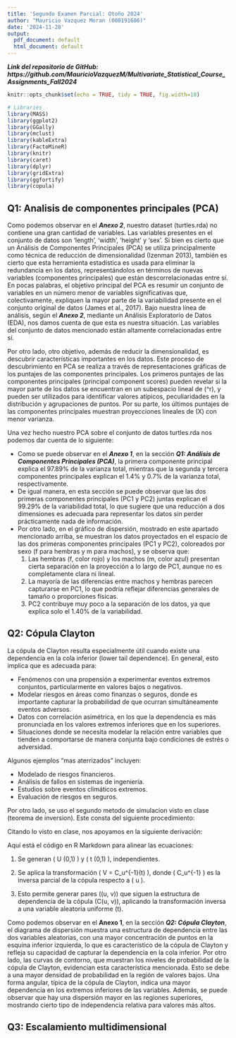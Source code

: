 ```yaml
---
title: 'Segundo Examen Parcial: Otoño 2024'
author: "Mauricio Vazquez Moran (000191686)"
date: '2024-11-28'
output:
  pdf_document: default
  html_document: default
---
```


***Link del repositorio de GitHub: https://github.com/MauricioVazquezM/Multivariate_Statistical_Course_Assignments_Fall2024***

```r
knitr::opts_chunk$set(echo = TRUE, tidy = TRUE, fig.width=10)

# Libraries
library(MASS)  
library(ggplot2)
library(GGally)
library(mclust)
library(kableExtra)
library(FactoMineR)
library(knitr)
library(caret)
library(dplyr)
library(gridExtra)
library(ggfortify)
library(copula)
```

## Q1: Analisis de componentes principales (PCA)

Como podemos observar en el ***Anexo 2***, nuestro dataset (turtles.rda) no contiene una gran cantidad de variables. Las variables presentes en el conjunto de datos son 'length', 'width', 'height' y 'sex'. Si bien es cierto que un Análisis de Componentes Principales (PCA) se utiliza principalmente como técnica de reducción de dimensionalidad (Izenman 2013), también es cierto que esta herramienta estadística es usada para eliminar la redundancia en los datos, representándolos en términos de nuevas variables (componentes principales) que están descorrelacionadas entre sí. En pocas palabras, el objetivo principal del PCA es resumir un conjunto de variables en un número menor de variables significativas que, colectivamente, expliquen la mayor parte de la variabilidad presente en el conjunto original de datos (James et al., 2017). Bajo nuestra línea de análisis, según el ***Anexo 2***, mediante un Análisis Exploratorio de Datos (EDA), nos damos cuenta de que esta es nuestra situación. Las variables del conjunto de datos mencionado están altamente correlacionadas entre sí. 

Por otro lado, otro objetivo, además de reducir la dimensionalidad, es descubrir características importantes en los datos. Este proceso de descubrimiento en PCA se realiza a través de representaciones gráficas de los puntajes de las componentes principales. Los primeros puntajes de las componentes principales (principal component scores) pueden revelar si la mayor parte de los datos se encuentran en un subespacio lineal de \(\mathbb{R}^r\), y pueden ser utilizados para identificar valores atípicos, peculiaridades en la distribución y agrupaciones de puntos. Por su parte, los últimos puntajes de las componentes principales muestran proyecciones lineales de \(X\) con menor varianza. 

Una vez hecho nuestro PCA sobre el conjunto de datos turtles.rda nos podemos dar cuenta de lo siguiente:

* Como se puede observar en el ***Anexo 1***, en la sección ***Q1: Análisis de Componentes Principales (PCA)***, la primera componente principal explica el 97.89% de la varianza total, mientras que la segunda y tercera componentes principales explican el 1.4% y 0.7% de la varianza total, respectivamente.
* De igual manera, en esta sección se puede observar que las dos primeras componentes principales (PC1 y PC2) juntas explican el 99.29% de la variabilidad total, lo que sugiere que una reducción a dos dimensiones es adecuada para representar los datos sin perder prácticamente nada de información.
* Por otro lado, en el gráfico de dispersión, mostrado en este apartado mencionado arriba, se muestran los datos proyectados en el espacio de las dos primeras componentes principales (PC1 y PC2), coloreados por sexo (f para hembras y m para machos), y se observa que:
  1. Las hembras (f, color rojo) y los machos (m, color azul) presentan cierta separación en la proyección a lo largo de PC1, aunque no es completamente clara ni lineal.
  2. La mayoría de las diferencias entre machos y hembras parecen capturarse en PC1, lo que podría reflejar diferencias generales de tamaño o proporciones físicas.
  3. PC2 contribuye muy poco a la separación de los datos, ya que explica solo el 1.40% de la variabilidad.


\newpage

## Q2: Cópula Clayton

La cópula de Clayton resulta especialmente útil cuando existe una dependencia en la cola inferior (lower tail dependence). En general, esto implica que es adecuada para:

* Fenómenos con una propensión a experimentar eventos extremos conjuntos, particularmente en valores bajos o negativos.
* Modelar riesgos en áreas como finanzas o seguros, donde es importante capturar la probabilidad de que ocurran simultáneamente eventos adversos.
* Datos con correlación asimétrica, en los que la dependencia es más pronunciada en los valores extremos inferiores que en los superiores.
* Situaciones donde se necesita modelar la relación entre variables que tienden a comportarse de manera conjunta bajo condiciones de estrés o adversidad.

Algunos ejemplos "mas aterrizados" incluyen:

* Modelado de riesgos financieros.
* Análisis de fallos en sistemas de ingeniería.
* Estudios sobre eventos climáticos extremos.
* Evaluación de riesgos en seguros.

Por otro lado, se uso el segundo metodo de simulacion visto en clase (teorema de inversion). Este consta del siguiente procedimiento:

Citando lo visto en clase, nos apoyamos en la siguiente derivación:

Aquí está el código en R Markdown para alinear las ecuaciones:

\begin{align*}
C_u(v) &= \mathbb{P}[V \leq v \mid U = u] \\
&= \lim_{\Delta u \to 0} \frac{C(u + \Delta u, v) - C(u, v)}{\Delta u} \\
&= \frac{\partial C(u, v)}{\partial u}.
\end{align*}


1. Se generan  \( U \sim \text{Uniform}(0,1) \) y \( t \sim \text{Uniform}(0,1) \), independientes.

2. Se aplica la transformación \( V = C_u^{-1}(t) \), donde \( C_u^{-1} \) es la inversa parcial de la cópula respecto a \( u \).

3. Esto permite generar pares \((u, v)\) que siguen la estructura de dependencia de la cópula \(C(u, v)\), aplicando la transformación inversa a una variable aleatoria uniforme \(t\).

Como podemos observar en el **Anexo 1**, en la sección ***Q2: Cópula Clayton***, el diagrama de dispersión muestra una estructura de dependencia entre las dos variables aleatorias, con una mayor concentración de puntos en la esquina inferior izquierda, lo que es característico de la cópula de Clayton y refleja su capacidad de capturar la dependencia en la cola inferior. Por otro lado, las curvas de contorno, que muestran los niveles de probabilidad de la cópula de Clayton, evidencian esta característica mencionada. Esto se debe a una mayor densidad de probabilidad en la región de valores bajos. Una forma angular, típica de la cópula de Clayton, indica una mayor dependencia en los extremos inferiores de las variables. Además, se puede observar que hay una dispersión mayor en las regiones superiores, mostrando cierto tipo de independencia relativa para valores más altos.

\newpage

## Q3: Escalamiento multidimensional

```r

  
```
